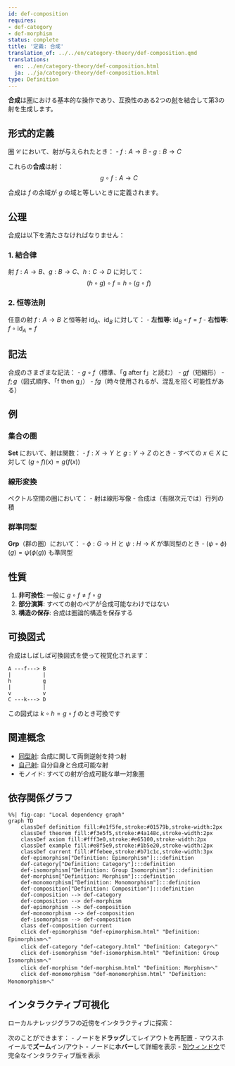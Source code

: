 ```yaml
---
id: def-composition
requires:
- def-category
- def-morphism
status: complete
title: '定義: 合成'
translation_of: ../../en/category-theory/def-composition.qmd
translations:
  en: ../en/category-theory/def-composition.html
  ja: ../ja/category-theory/def-composition.html
type: Definition
---
```


**合成**は[圏](def-category.qmd)における基本的な操作であり、互換性のある2つの[射](def-morphism.qmd)を結合して第3の射を生成します。

## 形式的定義

圏 $\mathcal{C}$ において、射が与えられたとき：
- $f: A \to B$
- $g: B \to C$

これらの**合成**は射：
$$g \circ f: A \to C$$

合成は $f$ の余域が $g$ の域と等しいときに定義されます。

## 公理

合成は以下を満たさなければなりません：

### 1. 結合律
射 $f: A \to B$、$g: B \to C$、$h: C \to D$ に対して：
$$(h \circ g) \circ f = h \circ (g \circ f)$$

### 2. 恒等法則
任意の射 $f: A \to B$ と恒等射 $\text{id}_A$、$\text{id}_B$ に対して：
- **左恒等**: $\text{id}_B \circ f = f$
- **右恒等**: $f \circ \text{id}_A = f$

## 記法

合成のさまざまな記法：
- $g \circ f$（標準、「g after f」と読む）
- $gf$（短縮形）
- $f;g$（図式順序、「f then g」）
- $fg$（時々使用されるが、混乱を招く可能性がある）

## 例

### 集合の圏
**Set** において、射は関数：
- $f: X \to Y$ と $g: Y \to Z$ のとき
- すべての $x \in X$ に対して $(g \circ f)(x) = g(f(x))$

### 線形変換
ベクトル空間の圏において：
- 射は線形写像
- 合成は（有限次元では）行列の積

### 群準同型
**Grp**（群の圏）において：
- $\phi: G \to H$ と $\psi: H \to K$ が準同型のとき
- $(\psi \circ \phi)(g) = \psi(\phi(g))$ も準同型

## 性質

1. **非可換性**: 一般に $g \circ f \neq f \circ g$
2. **部分演算**: すべての射のペアが合成可能なわけではない
3. **構造の保存**: 合成は圏論的構造を保存する

## 可換図式

合成はしばしば可換図式を使って視覚化されます：
```
A ---f---> B
|          |
h          g
|          |
v          v
C ---k---> D
```
この図式は $k \circ h = g \circ f$ のとき可換です

## 関連概念

- [同型射](def-isomorphism.qmd): 合成に関して両側逆射を持つ射
- [自己射](../algebra/def-endomorphism.qmd): 自分自身と合成可能な射
- モノイド: すべての射が合成可能な単一対象圏

## 依存関係グラフ

```mermaid
%%| fig-cap: "Local dependency graph"
graph TD
    classDef definition fill:#e1f5fe,stroke:#01579b,stroke-width:2px
    classDef theorem fill:#f3e5f5,stroke:#4a148c,stroke-width:2px
    classDef axiom fill:#fff3e0,stroke:#e65100,stroke-width:2px
    classDef example fill:#e8f5e9,stroke:#1b5e20,stroke-width:2px
    classDef current fill:#ffebee,stroke:#b71c1c,stroke-width:3px
    def-epimorphism["Definition: Epimorphism"]:::definition
    def-category["Definition: Category"]:::definition
    def-isomorphism["Definition: Group Isomorphism"]:::definition
    def-morphism["Definition: Morphism"]:::definition
    def-monomorphism["Definition: Monomorphism"]:::definition
    def-composition["Definition: Composition"]:::definition
    def-composition --> def-category
    def-composition --> def-morphism
    def-epimorphism --> def-composition
    def-monomorphism --> def-composition
    def-isomorphism --> def-composition
    class def-composition current
    click def-epimorphism "def-epimorphism.html" "Definition: Epimorphismへ"
    click def-category "def-category.html" "Definition: Categoryへ"
    click def-isomorphism "def-isomorphism.html" "Definition: Group Isomorphismへ"
    click def-morphism "def-morphism.html" "Definition: Morphismへ"
    click def-monomorphism "def-monomorphism.html" "Definition: Monomorphismへ"
```

## インタラクティブ可視化

ローカルナレッジグラフの近傍をインタラクティブに探索：

::: {.graph-viz data-id="def-composition" data-width="700" data-height="500"}
:::

次のことができます：
- ノードを**ドラッグ**してレイアウトを再配置
- マウスホイールで**ズーム**イン/アウト
- ノードに**ホバー**して詳細を表示
- [別ウィンドウ](../../output/interactive/def-composition.html){target="_blank"}で完全なインタラクティブ版を表示
